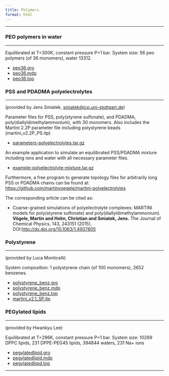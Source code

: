```yaml
---
title: Polymers
format: html
---
```

<hr>

### PEO polymers in water
<hr>

Equilibrated at T=300K, constant pressure P=1 bar.
System size: 56 peo polymers (of 36 monomers), water 13312.

- [peo36.gro](https://cgmartini-library.s3.ca-central-1.amazonaws.com/1_Downloads/example_applications/polymers/peo36.gro)
- [peo36.mdp](https://cgmartini-library.s3.ca-central-1.amazonaws.com/1_Downloads/example_applications/polymers/peo36.mdp)
- [peo36.top](https://cgmartini-library.s3.ca-central-1.amazonaws.com/1_Downloads/example_applications/polymers/peo36.top)

### PSS and PDADMA polyelectrolytes
<hr>

(provided by Jens Smiatek, [smiatek@icp.uni-stuttgart.de](mailto: smiatek@icp.uni-stuttgart.de))

Parameter files for PSS, poly(styrene sulfonate), and PDADMA, poly(diallyldimethylammonium), with 30 monomers. Also includes the Martini 2.2P parameter file including polystyrene beads (martini_v2.2P_PS.itp)

- [parameters-polyelectrolytes.tar.gz](https://cgmartini-library.s3.ca-central-1.amazonaws.com/1_Downloads/example_applications/polymers/parameters-polyelectrolytes.tar)

An example application to simulate an equilibrated PSS/PDADMA mixture including ions and water with all necessary parameter files.

- [example-polyelectrolyte-mixture.tar.gz](https://cgmartini-library.s3.ca-central-1.amazonaws.com/1_Downloads/example_applications/polymers/example-polyelectrolyte-mixture.tar)

Furthermore, a free program to generate topology files for arbitrarily long PSS or PDADMA chains can be found at:
[https://github.com/martinvoegele/martini-polyelectrolytes](https://github.com/martinvoegele/martini-polyelectrolytes)

The corresponding article can be cited as:

- Coarse-grained simulations of polyelectrolyte complexes: MARTINI models for poly(styrene sulfonate) and poly(diallyldimethylammonium). **Vögele, Martin and Holm, Christian and Smiatek, Jens.** The Journal of Chemical Physics, 143, 243151 (2015), DOI:[http://dx.doi.org/10.1063/1.4937805](http://dx.doi.org/10.1063/1.4937805)

### Polystyrene
<hr>

(provided by Luca Monticelli)

System composition: 1 polystyrene chain (of 100 monomers), 2652 benzenes.

- [polystyrene_benz.gro](https://cgmartini-library.s3.ca-central-1.amazonaws.com/1_Downloads/example_applications/polymers/polystyrene_benz.gro)
- [polystyrene_benz.mdp](https://cgmartini-library.s3.ca-central-1.amazonaws.com/1_Downloads/example_applications/polymers/polystyrene_benz.mdp)
- [polystyrene_benz.top](https://cgmartini-library.s3.ca-central-1.amazonaws.com/1_Downloads/example_applications/polymers/polystyrene_benz.top)
- [martini_v2.1_SP.itp](https://cgmartini-library.s3.ca-central-1.amazonaws.com/1_Downloads/example_applications/polymers/martini_v2.1_PS.itp)

### PEGylated lipids
<hr>

(provided by Hwankyu Lee)

Equilibrated at T=296K, constant pressure P=1 bar.
System size: 10269 DPPC lipids, 231 DPPE-PEG45 lipids, 394844 waters, 231 Na+ ions

- [pegylatedlipid.gro](https://cgmartini-library.s3.ca-central-1.amazonaws.com/1_Downloads/example_applications/polymers/pegylatedlipid.gro)
- [pegylatedlipid.mdp](https://cgmartini-library.s3.ca-central-1.amazonaws.com/1_Downloads/example_applications/polymers/pegylatedlipid.mdp)
- [pegylatedlipid.top](https://cgmartini-library.s3.ca-central-1.amazonaws.com/1_Downloads/example_applications/polymers/pegylatedlipid.top)

<hr>